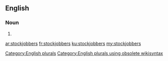 ==English==

===Noun===
{{head|en}}

# {{plural of|stockjobber}}

[[Category:English plurals]][[Category:English plurals using obsolete wikisyntax]]

[[ar:stockjobbers]]
[[fr:stockjobbers]]
[[ku:stockjobbers]]
[[my:stockjobbers]]